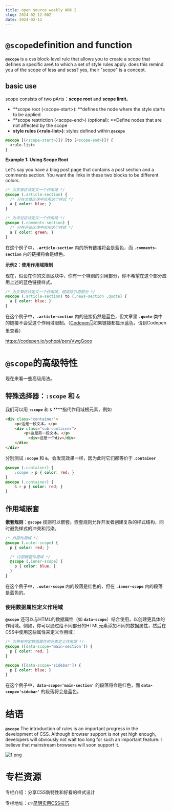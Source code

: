```yaml
---
title: open source weekly ANk 2
slug: 2024-02-12-002
date: 2024-02-12
---
```

# `@scope`definition and function

**`@scope`** is a css block-level rule that allows you to create a scope that defines a specific areA to which a set of style rules apply. does this remind you of the scope of less and scss? yes, their "scope" is a concept.

## basic use

scope consists of two pArts：**scope root** and **scope limit**。

- **scope root (\<scope-start\>): **defines the node where the style starts to be applied
- **scope restriction (\<scope-end\>) (optional): **Define nodes that are not affected by the scope
- **style rules (\<rule-list\>)**: styles defined within **`@scope`**

```css
@scope [(<scope-start>)]? [to (<scope-end>)]? {
  <rule-list>
}
```

**Example 1: Using Scope Root**

Let's say you have a blog post page that contains a post section and a comments section. You want the links in these two blocks to be different colors.

```css
/* 为文章区块定义一个作用域 */
@scope (.article-section) {
  /* 只在文章区块中应用这个样式 */
  a { color: blue; }
}

/* 为评论区块定义一个作用域 */
@scope (.comments-section) {
  /* 只在评论区块中应用这个样式 */
  a { color: green; }
}
```

在这个例子中，**`.article-section`** 内的所有链接将会是蓝色，而 **`.comments-section`** 内的链接将会是绿色。

**示例2：使用作用域限制**

现在，假设在你的文章区块中，你有一个特别的引用部分，你不希望在这个部分应用上述的蓝色链接样式。

```css
/* 为文章区块定义一个作用域，但排除引用部分 */
@scope (.article-section) to (.news-section .quote) {
  a { color: blue; }
}
```

在这个例子中，**`.article-section`** 内的链接仍然是蓝色，但文章里 **`.quote`** 类中的链接不会受这个作用域限制。（[Codepen👇](https://codepen.io/yohopi/pen/VwgGooo)如果链接都显示蓝色，请到Codepen里查看）

https://codepen.io/yohopi/pen/VwgGooo

# `@scope`的高级特性

现在来看一些高级用法。

## 特殊选择器：`:scope` 和 `&`

我们可以用 **`:scope`** 和 `&` ****指代作用域根元素，例如

```html
<div class="container">
    <p>这是一段文本。</p>
    <div class="sub-container">
        <p>这是另一段文本。</p>
	      <div>这是一个div</div>
    </div>
</div>
```

分别测试 **`:scope`** 和 **`&`**，会发现效果一样，因为此时它们都等价于 .**`container`**

```css
@scope (.container) {
    :scope > p { color: red; }
}
@scope (.container) {
    & > p { color: red; }
}
```

## 作用域嵌套

**嵌套规则**：**`@scope`** 规则可以嵌套。嵌套规则允许开发者创建复杂的样式结构，同时避免样式的冲突和污染。

```css
/* 外部作用域 */
@scope (.outer-scope) {
  p { color: red; }

  /* 内部嵌套作用域 */
  @scope (.inner-scope) {
    p { color: blue; }
  }
}

```

在这个例子中，**`.outer-scope`** 内的段落是红色的，但在 **`.inner-scope`** 内的段落是蓝色的。

### 使用数据属性定义作用域

**`@scope`** 还可以与HTML的数据属性（如 **`data-scope`**）结合使用，以创建更具体的作用域。例如，你可以通过给不同部分的HTML元素添加不同的数据属性，然后在CSS中使用这些属性来定义作用域：

```css
/* 为带有特定数据属性的元素定义作用域 */
@scope ([data-scope='main-section']) {
  p { color: red; }
}

@scope ([data-scope='sidebar']) {
  p { color: blue; }
}

```

在这个例子中，**`data-scope='main-section'`** 的段落将会是红色，而 **`data-scope='sidebar'`** 的段落将会是蓝色。

# 结语

**`@scope`** The introduction of rules is an important progress in the development of CSS. Although browser support is not yet high enough, developers will obviously not wait too long for such an important feature. I believe that mainstream browsers will soon support it.

![1.png](https://prod-files-secure.s3.us-west-2.amazonaws.com/ab72d779-85ad-4978-9841-30adbe46383a/83ecaef2-a2ed-42cb-a7ad-ff2182b4b7e5/1.png)

# 专栏资源

专栏介绍：分享CSS新特性和好看的样式设计

专栏地址：👉[简明实用CSS技巧](https://weijunext.com/tag/CSS%E6%8A%80%E5%B7%A7)
